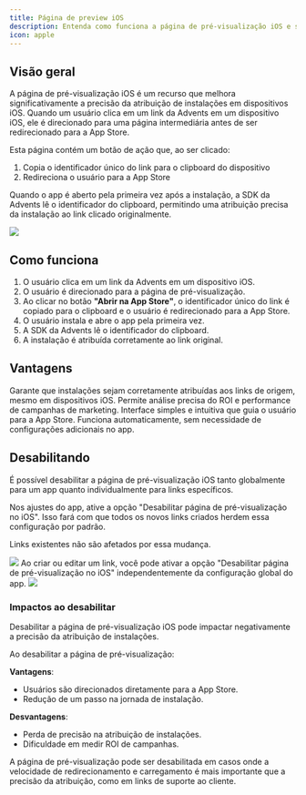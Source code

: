 ```yaml
---
title: Página de preview iOS
description: Entenda como funciona a página de pré-visualização iOS e suas vantagens para atribuição precisa de instalações.
icon: apple
---
```


## Visão geral

A página de pré-visualização iOS é um recurso que melhora significativamente a precisão da atribuição de instalações em dispositivos iOS. Quando um usuário clica em um link da Advents em um dispositivo iOS, ele é direcionado para uma página intermediária antes de ser redirecionado para a App Store.

Esta página contém um botão de ação que, ao ser clicado:

1. Copia o identificador único do link para o clipboard do dispositivo
2. Redireciona o usuário para a App Store

Quando o app é aberto pela primeira vez após a instalação, a SDK da Advents lê o identificador do clipboard, permitindo uma atribuição precisa da instalação ao link clicado originalmente.

<Frame>
  <img src='/assets/images/ios-preview-page/ios-preview-page.png' />
</Frame>

## Como funciona

1. O usuário clica em um link da Advents em um dispositivo iOS.
2. O usuário é direcionado para a página de pré-visualização.
3. Ao clicar no botão **"Abrir na App Store"**, o identificador único do link é copiado para o clipboard e o usuário é redirecionado para a App Store.
4. O usuário instala e abre o app pela primeira vez.
5. A SDK da Advents lê o identificador do clipboard.
6. A instalação é atribuída corretamente ao link original.

## Vantagens

<CardGroup cols={2}>
  <Card title='Atribuição Precisa' icon='bullseye-arrow'>
    Garante que instalações sejam corretamente atribuídas aos links de origem, mesmo em dispositivos
    iOS.
  </Card>
  <Card title='Análise de Campanhas' icon='chart-line'>
    Permite análise precisa do ROI e performance de campanhas de marketing.
  </Card>
  <Card title='Experiência Fluida' icon='mobile'>
    Interface simples e intuitiva que guia o usuário para a App Store.
  </Card>
  <Card title='Sem Configuração' icon='gear'>
    Funciona automaticamente, sem necessidade de configurações adicionais no app.
  </Card>
</CardGroup>

## Desabilitando

É possível desabilitar a página de pré-visualização iOS tanto globalmente para um app quanto individualmente para links específicos.

<Accordion title="Desabilitar Globalmente por app">
  Nos ajustes do app, ative a opção "Desabilitar página de pré-visualização no iOS".
  Isso fará com que todos os novos links criados herdem essa configuração por padrão.

<Note>Links existentes não são afetados por essa mudança.</Note>

  <Frame>
    <img src='/assets/images/ios-preview-page/disable-app.png' />
  </Frame>
</Accordion>

<Accordion title='Desabilitar por Link'>
  Ao criar ou editar um link, você pode ativar a opção "Desabilitar página de pré-visualização no
  iOS" independentemente da configuração global do app.

  <Frame>
    <img src='/assets/images/ios-preview-page/disable-link.png' />
  </Frame>
</Accordion>

### Impactos ao desabilitar

Desabilitar a página de pré-visualização iOS pode impactar negativamente a precisão da atribuição
de instalações.

Ao desabilitar a página de pré-visualização:

**Vantagens**:

- Usuários são direcionados diretamente para a App Store.
- Redução de um passo na jornada de instalação.

**Desvantagens**:

- Perda de precisão na atribuição de instalações.
- Dificuldade em medir ROI de campanhas.

<Note>
  A página de pré-visualização pode ser desabilitada em casos onde a velocidade de redirecionamento
  e carregamento é mais importante que a precisão da atribuição, como em links de suporte ao
  cliente.
</Note>
